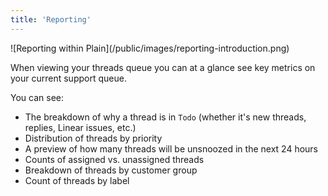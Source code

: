 ```yaml
---
title: 'Reporting'
---
```


<Frame>![Reporting within Plain](/public/images/reporting-introduction.png)</Frame>

When viewing your threads queue you can at a glance see key metrics on your current support queue.

You can see:

- The breakdown of why a thread is in `Todo` (whether it's new threads, replies, Linear issues, etc.)
- Distribution of threads by priority
- A preview of how many threads will be unsnoozed in the next 24 hours
- Counts of assigned vs. unassigned threads
- Breakdown of threads by customer group
- Count of threads by label
